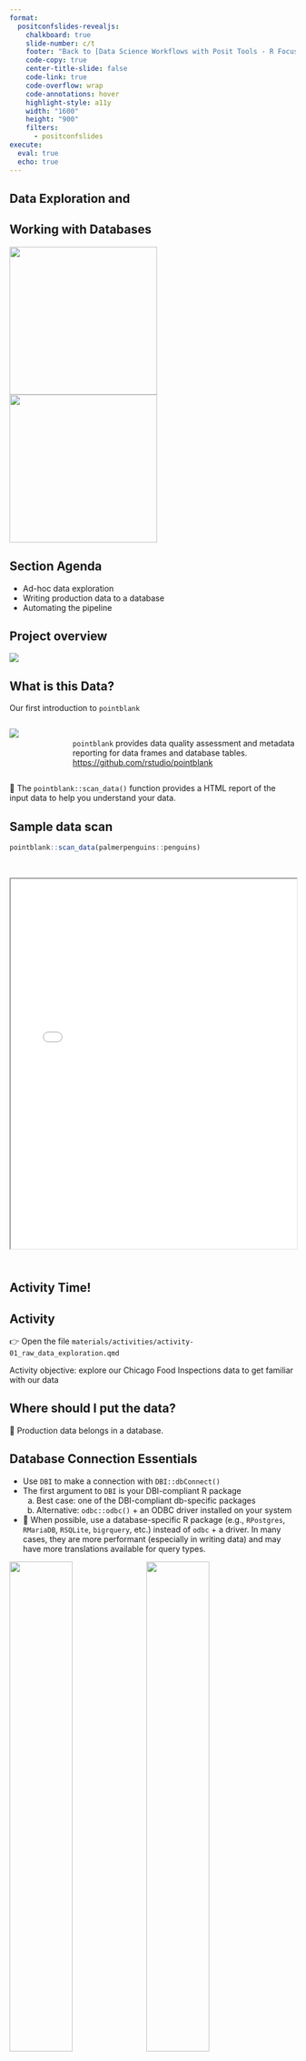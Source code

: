```yaml
---
format:
  positconfslides-revealjs: 
    chalkboard: true
    slide-number: c/t
    footer: "Back to [Data Science Workflows with Posit Tools - R Focus](https://posit-conf-2024.github.io/ds-workflows-r/) website"
    code-copy: true
    center-title-slide: false
    code-link: true
    code-overflow: wrap
    code-annotations: hover
    highlight-style: a11y
    width: "1600"
    height: "900"
    filters:
      - positconfslides
execute: 
  eval: true
  echo: true
---
```


## Data Exploration and {.toc2-light}
<h2>Working with Databases</h2>
![](https://github.com/rstudio/pointblank/raw/main/man/figures/logo.svg){.absolute top="200" left="50" width="260"} ![](slide_resources/db.png){.absolute top="200" left="310" width="260"}

## Section Agenda {.brackets-light}


-   Ad-hoc data exploration
-   Writing production data to a database 
-   Automating the pipeline 



## Project overview


![](slide_resources/workflow_diagram.jpg){fig-align="center"}




## What is this Data?


Our first introduction to `pointblank`



:::{.fragment}

::: columns
::: {.column width="15%"}
![](https://github.com/rstudio/pointblank/raw/main/man/figures/logo.svg){style="padding-right: 15px;"}
:::

::: {.column width="75%"}
<br>`pointblank` provides data quality assessment and metadata reporting for data frames and database tables. <https://github.com/rstudio/pointblank>
:::
:::

:::

:::{.fragment}
🧰 The `pointblank::scan_data()` function provides a HTML report of the input data to help you understand your data. 
:::

## Sample data scan

```r
pointblank::scan_data(palmerpenguins::penguins)
```
<br>


<iframe src="slide_resources/scan_penguins.html" width=100% height="650"></iframe>
 
## 

:::{.center}
<h2> <br>**Activity Time!**</h2>
:::

:::{.callout-note icon=false}
## Activity
👉 Open the file `materials/activities/activity-01_raw_data_exploration.qmd`

Activity objective: explore our Chicago Food Inspections data to get familiar with our data
:::


 
## Where should I put the data?

:::{.fragment .middle .r-fit-text}
📣 Production data belongs in a database.
:::

## Database Connection Essentials

:::{.fragment}

:::{.smaller }
- Use `DBI` to make a connection with `DBI::dbConnect()`
- The first argument to `DBI` is your DBI-compliant R package
  a. Best case: one of the DBI-compliant db-specific packages 
  b. Alternative: `odbc::odbc()` + an ODBC driver installed on your system
- 📣 When possible, use a database-specific R package (e.g., `RPostgres`, `RMariaDB`, `RSQLite`, `bigrquery`, etc.) instead of `odbc` + a driver. In many cases, they are more performant (especially in writing data) and may have more translations available for query types.
:::


![](slide_resources/con_sans_odbc.png){.absolute bottom="25" left="30" width="47%" }
![](slide_resources/con_w_odbc.png){.absolute bottom="25" right="30" width="47%" }
:::

## Interacting with Databases

:::{.incremental}

- What tables are in a database? `DBI::dbListTables(con)`
- Use `dplyr` to interact with the database table in the same manner you would a local data frame
  ```.r
  df <- dplyr::tbl(con, "my_table")
  df |> filter(...) |> mutate(...) |> group_by(...) |> summarise(...)
  
  ```
- 📣 Do as much work as possible in the database to save time and resources before bringing the table into local memory. 
- Use `dplyr::collect()` to bring the table into memory. Try to use `collect` as late as possible in your queries / transformations

  ```.r
  df |> ... |> collect()
  
  ```

:::

## More on databases {.content-light}

:::{.callout-tip icon=false}
## {{< bi sign-turn-right-fill color=orange >}} Best practices in working with databases

<https://solutions.posit.co/connections/db/> 


Specific resources:

::::{columns}

:::{.column width=40%}
- [Connect to a database](https://solutions.posit.co/connections/db/getting-started/connect-to-database/)
- [Query a database table](https://solutions.posit.co/connections/db/getting-started/database-queries/)
:::

:::{.column width=60%}

- [Securing credentials](https://solutions.posit.co/connections/db/best-practices/managing-credentials/)
- [Making scripts portable](https://solutions.posit.co/connections/db/best-practices/portable-code/)
:::
::::

:::


## How do I automate this process?

:::{.fragment}
🧰 Deploy and schedule your ETL and reports on Posit Connect

![](slide_resources/scheduling.png){height="700" fig-align="center"}

:::



## 

:::{.center}
<h2> <br>**Activity Time!**</h2>
:::

:::{.callout-note icon=false}



## Activity
👉 Open the file `materials/activities/activity-02_publish_and_schedule_data_pull.Rmd`

Activity objective: Write production data to database, then deploy and schedule this work on Posit Connect so it runs automatically. 

:::

##  {.brackets-dark}

::: section-title-dark


:::



